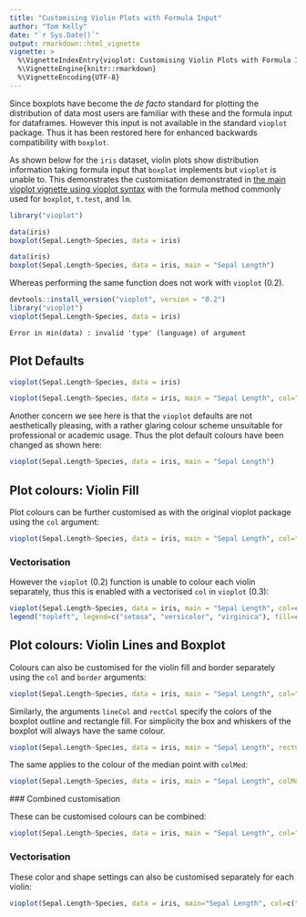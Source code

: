```yaml
---
title: "Customising Violin Plots with Formula Input"
author: "Tom Kelly"
date: "`r Sys.Date()`"
output: rmarkdown::html_vignette
vignette: >
  %\VignetteIndexEntry{vioplot: Customising Violin Plots with Formula Input}
  %\VignetteEngine{knitr::rmarkdown}
  %\VignetteEncoding{UTF-8}
---
```


Since boxplots have become the _de facto_ standard for plotting the distribution of data most users are familiar with these and the formula input for dataframes. However this input is not available in the standard `vioplot` package. Thus it has been restored here for enhanced backwards compatibility with `boxplot`.

As shown below for the `iris` dataset, violin plots show distribution information taking formula input that `boxplot` implements but `vioplot` is unable to. This demonstrates the customisation demonstrated in [the main vioplot vignette using vioplot syntax](violin_customisation.html) with the formula method commonly used for `boxplot`, `t.test`, and `lm`.

```r
library("vioplot")
```

```r
data(iris)
boxplot(Sepal.Length~Species, data = iris)
```

```r
data(iris)
boxplot(Sepal.Length~Species, data = iris, main = "Sepal Length")
```

Whereas performing the same function does not work with `vioplot` (0.2).

```r
devtools::install_version("vioplot", version = "0.2")
library("vioplot")
vioplot(Sepal.Length~Species, data = iris)
```

```warning
Error in min(data) : invalid 'type' (language) of argument
```

## Plot Defaults

```r
vioplot(Sepal.Length~Species, data = iris)
```

```r
vioplot(Sepal.Length~Species, data = iris, main = "Sepal Length", col="magenta")
```

Another concern we see here is that the `vioplot` defaults are not aesthetically pleasing, with a rather glaring colour scheme unsuitable for professional or academic usage. Thus the plot default colours have been changed as shown here:

```r
vioplot(Sepal.Length~Species, data = iris, main = "Sepal Length")
```

## Plot colours: Violin Fill

Plot colours can be further customised as with the original vioplot package using the `col` argument:

```r
vioplot(Sepal.Length~Species, data = iris, main = "Sepal Length", col="lightblue")
```

### Vectorisation

However the `vioplot` (0.2) function is unable to colour each violin separately, thus this is enabled with a vectorised `col` in `vioplot` (0.3):

```r
vioplot(Sepal.Length~Species, data = iris, main = "Sepal Length", col=c("lightgreen", "lightblue", "palevioletred"))
legend("topleft", legend=c("setosa", "versicolor", "virginica"), fill=c("lightgreen", "lightblue", "palevioletred"), cex = 0.5)
```


## Plot colours: Violin Lines and Boxplot

Colours can also be customised for the violin fill and border separately using the `col` and `border` arguments:

```r
vioplot(Sepal.Length~Species, data = iris, main = "Sepal Length", col="lightblue", border="royalblue")
```

Similarly, the arguments `lineCol` and `rectCol` specify the colors of the boxplot outline and rectangle fill. For simplicity the box and whiskers of the boxplot will always have the same colour.

```r
vioplot(Sepal.Length~Species, data = iris, main = "Sepal Length", rectCol="palevioletred", lineCol="violetred")
```
 
 The same applies to the colour of the median point with `colMed`:
 
```r
vioplot(Sepal.Length~Species, data = iris, main = "Sepal Length", colMed="violet")
```
 
 ### Combined customisation
 
 These can be customised colours can be combined:
 
```r
vioplot(Sepal.Length~Species, data = iris, main = "Sepal Length", col="lightblue", border="royalblue", rectCol="palevioletred", lineCol="violetred", colMed="violet")
```
 
### Vectorisation

These color and shape settings can also be customised separately for each violin:
```r
vioplot(Sepal.Length~Species, data = iris, main="Sepal Length", col=c("lightgreen", "lightblue", "palevioletred"), border=c("darkolivegreen4", "royalblue4", "violetred4"), rectCol=c("forestgreen", "blue", "palevioletred3"), lineCol=c("darkolivegreen", "royalblue", "violetred4"), colMed=c("green", "cyan", "magenta"), pchMed=c(15, 17, 19))
```
